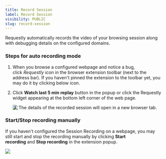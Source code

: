 ```yaml
---
title: Record Session
label: Record Session
visibility: PUBLIC
slug: record-session
---
```


Requestly automatically records the video of your browsing session along with debugging details on the configured domains.

### Steps for auto recording mode

1. When you browse a configured webpage and notice a bug, click *Requestly icon* in the browser extension toolbar (next to the address bar). If you haven't pinned the extension to the toolbar yet, you may do it by clicking below icon.

2) Click **Watch last 5 min replay** button in the popup or click the Requestly widget appearing at the bottom left corner of the web page.

   <Image src="https://imagedelivery.net/IEMzXmjRvW0g933AN5ejrA/wwwnotionso-image-prod-files-secures3us-west-2amazonawscom-8e04dd23-74cd-4c44-8158-4238eac359d1-18c68f79-af41-4035-a9e8-bbc99cba6653-screenshot_2023-10-25_at_63316_pmpng/public" align="left" />

3) The details of the recorded session will open in a new browser tab.

### Start/Stop recording manually

If you haven't configured the Session Recording on a webpage, you may still start and stop the recording manually by clicking **Start recording** and **Stop recording** in the extension popup.

<Image src="https://imagedelivery.net/IEMzXmjRvW0g933AN5ejrA/wwwnotionso-image-prod-files-secures3us-west-2amazonawscom-8e04dd23-74cd-4c44-8158-4238eac359d1-47ee0b5e-9530-4695-93a1-47074e2bb630-screenshot_2023-10-25_at_63334_pmpng/public" align="left" />
